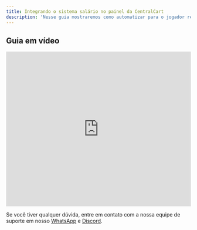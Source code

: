 ```yaml
---
title: Integrando o sistema salário no painel da CentralCart
description: 'Nesse guia mostraremos como automatizar para o jogador receber salario na compra do vip'
---
```


## Guia em vídeo

<iframe
  width="100%"
  height="422"
  src="https://www.youtube.com/embed/mzCoVq3ZBe4?si=zywqx3EZs8rp4e7Y"
  title="YouTube video player"
  frameborder="0"
  allow="accelerometer; autoplay; clipboard-write; encrypted-media; gyroscope; picture-in-picture"
  allowfullscreen
></iframe>


<Check>Se você tiver qualquer dúvida, entre em contato com a nossa equipe de suporte
em nosso [WhatsApp](https://api.whatsapp.com/send/?phone=5515992647447&text=Ol%C3%A1%2C+tenho+d%C3%BAvidas+sobre+a+CentralCart&type=phone_number&app_absent=0) 
e [Discord](https://centralcart.com.br/discord).</Check>
